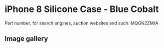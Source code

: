 
# iPhone 8 Silicone Case - Blue Cobalt

Part number, for search engines, auction websites and such: MQGN2ZM/A

## Image gallery

<div style={{ width: '100%', maxWidth: '768px' }}>
<GalleryComponent
    images={[
      {
        original: "/everysource/MQGN2.webp",
        thumbnail: "/everypreview/MQGN2.webp",
      },
      {
        original: "/everysource/MQGN2_AV1_GOLD.webp",
        thumbnail: "/everypreview/MQGN2_AV1_GOLD.webp",
      },
      {
        original: "/everysource/MQGN2_AV1_SILVER.webp",
        thumbnail: "/everypreview/MQGN2_AV1_SILVER.webp",
      },
      {
        original: "/everysource/MQGN2_AV1_SPACE_GRAY.webp",
        thumbnail: "/everypreview/MQGN2_AV1_SPACE_GRAY.webp",
      },
      {
        original: "/everysource/MQGN2_AV2.webp",
        thumbnail: "/everypreview/MQGN2_AV2.webp",
      }
    ]}
  />
</div>